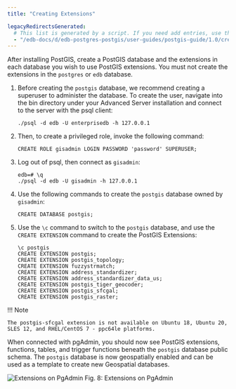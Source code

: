 ```yaml
---
title: "Creating Extensions"

legacyRedirectsGenerated:
  # This list is generated by a script. If you need add entries, use the `legacyRedirects` key.
  - "/edb-docs/d/edb-postgres-postgis/user-guides/postgis-guide/1.0/creating_extensions.html"
---
```


<div id="extensions" class="registered_link"></div>

After installing PostGIS, create a PostGIS database and the extensions in each database you wish to use PostGIS extensions. You must not create the extensions in the `postgres` or `edb` database.

1.  Before creating the `postgis` database, we recommend creating a superuser to administer the database. To create the user, navigate into the bin directory under your Advanced Server installation and connect to the server with the psql client:

    ```text
    ./psql -d edb -U enterprisedb -h 127.0.0.1
    ```

2.  Then, to create a privileged role, invoke the following command:

    ```text
    CREATE ROLE gisadmin LOGIN PASSWORD 'password' SUPERUSER;
    ```

3.  Log out of psql, then connect as `gisadmin`:

    ```text
    edb=# \q
    ./psql -d edb -U gisadmin -h 127.0.0.1
    ```

4.  Use the following commands to create the `postgis` database owned by `gisadmin`:

    ```text
    CREATE DATABASE postgis;
    ```

5.  Use the `\c` command to switch to the `postgis` database, and use the `CREATE EXTENSION` command to create the PostGIS Extensions:

    ```text
    \c postgis
    CREATE EXTENSION postgis;
    CREATE EXTENSION postgis_topology;
    CREATE EXTENSION fuzzystrmatch;
    CREATE EXTENSION address_standardizer;
    CREATE EXTENSION address_standardizer_data_us;
    CREATE EXTENSION postgis_tiger_geocoder;
    CREATE EXTENSION postgis_sfcgal;
    CREATE EXTENSION postgis_raster;
    ```

!!! Note

    The postgis-sfcgal extension is not available on Ubuntu 18, Ubuntu 20, SLES 12, and RHEL/CentOS 7 - ppc64le platforms.

When connected with pgAdmin, you should now see PostGIS extensions, functions, tables, and trigger functions beneath the `postgis` database public schema. The `postgis` database is now geospatially enabled and can be used as a template to create new Geospatial databases.

![Extensions on PgAdmin](images/pgadmin.png)
Fig. 8: Extensions on PgAdmin
